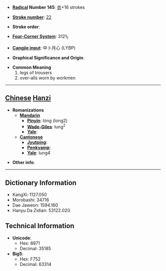* '''[[Wiktionary:Chinese radical index| Radical]] Number 145''': [[Wiktionary:Chinese radical index 衣|衣]]+16 strokes

* '''[[Wiktionary:Chinese total strokes index|Stroke number]]''': [[Wiktionary:Chinese total strokes index 22|22]]

* '''Stroke order''': 

* '''[[Wiktionary:Chinese four corner index|Four-Corner System]]''': 3121<sub>1</sub>

* '''[[Wiktionary:Chinese Cangjie index|Cangjie input]]''': 中卜月心 (LYBP)

* '''Graphical Significance and Origin''': 

* '''Common Meaning'''
*#legs of trousers
*# over-alls worn by workmen


----

== [[Chinese]] [[Hanzi]] ==

* '''Romanizations'''
** '''[[Mandarin]]'''
*** '''[[Pinyin]]''': lóng (long2)
*** '''[[Wade-Giles]]''': lung<sup>2</sup>
*** '''[[Yale]]''': 
** '''[[Cantonese]]'''
*** '''[[Jyutping]]''':
*** '''[[Penkyamp]]''': 
*** '''[[Yale]]''': lung4

* '''Other info''': 

----

== Dictionary Information ==

* KangXi: 1127.050
* Morobashi: 34716
* Dae Jaweon: 1594.160
* Hanyu Da Zidian: 53122.020

== Technical Information ==

* '''Unicode''':
** Hex: 8971
** Decimal: 35185
* '''Big5''':
** Hex: F752
** Decimal: 63314